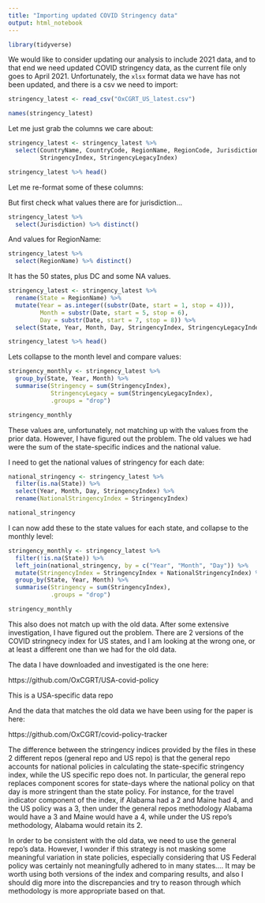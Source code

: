 ```yaml
---
title: "Importing updated COVID Stringency data"
output: html_notebook
---
```


```r
library(tidyverse)
```


We would like to consider updating our analysis to include 2021 data, and to
that end we need updated COVID stringency data, as the current file only goes
to April 2021. Unfortunately, the `xlsx` format data we have has not been updated, and there is a
csv we need to import:

```r
stringency_latest <- read_csv("OxCGRT_US_latest.csv")
```

```r
names(stringency_latest)
```

Let me just grab the columns we care about:

```r
stringency_latest <- stringency_latest %>% 
  select(CountryName, CountryCode, RegionName, RegionCode, Jurisdiction, Date,
         StringencyIndex, StringencyLegacyIndex) 

stringency_latest %>% head()
```

Let me re-format some of these columns:

But first check what values there are for jurisdiction...

```r
stringency_latest %>% 
  select(Jurisdiction) %>% distinct()
```

And values for RegionName:

```r
stringency_latest %>% 
  select(RegionName) %>% distinct()
```

It has the 50 states, plus DC and some NA values.

```r
stringency_latest <- stringency_latest %>% 
  rename(State = RegionName) %>% 
  mutate(Year = as.integer((substr(Date, start = 1, stop = 4))),
         Month = substr(Date, start = 5, stop = 6),
         Day = substr(Date, start = 7, stop = 8)) %>% 
  select(State, Year, Month, Day, StringencyIndex, StringencyLegacyIndex)

stringency_latest %>% head()
```

Lets collapse to the month level and compare values:

```r
stringency_monthly <- stringency_latest %>% 
  group_by(State, Year, Month) %>% 
  summarise(Stringency = sum(StringencyIndex),
            StringencyLegacy = sum(StringencyLegacyIndex),
            .groups = "drop")

stringency_monthly
```

These values are, unfortunately, not matching up with the values from the prior
data. However, I have figured out the problem. The old values we had were the sum
of the state-specific indices and the national value.

I need to get the national values of stringency for each date:

```r
national_stringency <- stringency_latest %>% 
  filter(is.na(State)) %>% 
  select(Year, Month, Day, StringencyIndex) %>% 
  rename(NationalStringencyIndex = StringencyIndex)

national_stringency
```

I can now add these to the state values for each state, and collapse to the monthly
level:

```r
stringency_monthly <- stringency_latest %>% 
  filter(!is.na(State)) %>% 
  left_join(national_stringency, by = c("Year", "Month", "Day")) %>% 
  mutate(StringencyIndex = StringencyIndex + NationalStringencyIndex) %>% 
  group_by(State, Year, Month) %>% 
  summarise(Stringency = sum(StringencyIndex),
            .groups = "drop")

stringency_monthly
```


This also does not match up with the old data. After some extensive investigation,
I have figured out the problem. There are 2 versions of the COVID stringnecy
index for US states, and I am looking at the wrong one, or at least a different
one than we had for the old data.

The data I have downloaded and investigated is the one here:

https://github.com/OxCGRT/USA-covid-policy

This is a USA-specific data repo

And the data that matches the old data we have been using for the paper is here:

https://github.com/OxCGRT/covid-policy-tracker


The difference between the stringency indices provided by the files in these 2 
different repos (general repo and US repo) is that the general repo accounts for
national policies in calculating the state-specific stringency index, while the US
specific repo does not. In particular, the general repo replaces component scores
for state-days where the national policy on that day is more stringent than the
state policy. For instance, for the travel indicator component of the index,
if Alabama had a 2 and Maine had 4, and the US policy was a 3, then under the general
repos methodology Alabama would have a 3 and Maine would have a 4, while under the US
repo's methodology, Alabama would retain its 2. 

In order to be consistent with the old data, we need to use the general repo's
data. However, I wonder if this strategy is not masking some meaningful variation
in state policies, especially considering that US Federal policy was certainly not 
meaningfully adhered to in many states.... It may be worth using both versions of 
the index and comparing results, and also I should dig more into the discrepancies
and try to reason through which methodology is more appropriate based on that.



























